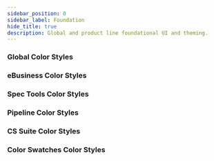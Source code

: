 ```yaml
---
sidebar_position: 0
sidebar_label: Foundation
hide_title: true
description: Global and product line foundational UI and theming.
---
```


### Global Color Styles

<GlobalColorStyles />

### eBusiness Color Styles

<EBusinessColorStyles />

### Spec Tools Color Styles

<SpecToolsColorStyles />

### Pipeline Color Styles

<PipelineColorStyles />

### CS Suite Color Styles

<CSSuiteColorStyles />

### Color Swatches Color Styles

<ColorSwatches />
